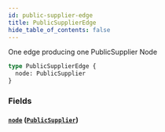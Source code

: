 ```yaml
---
id: public-supplier-edge
title: PublicSupplierEdge
hide_table_of_contents: false
---
```



One edge producing one PublicSupplier Node

```graphql
type PublicSupplierEdge {
  node: PublicSupplier
}
```


### Fields

#### [`node`](#) ([`PublicSupplier`](/developers/supplier-apis/supply-api/graphql/reference/objects/public-supplier))






